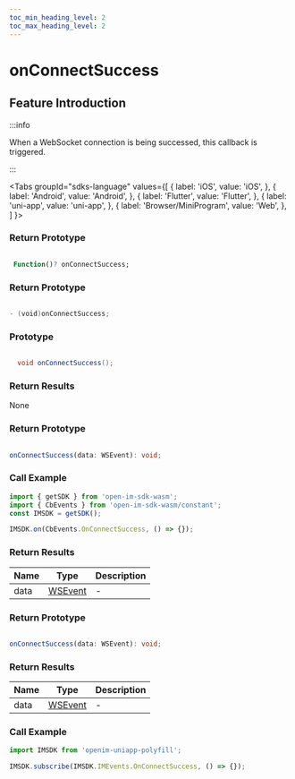 ```yaml
---
toc_min_heading_level: 2
toc_max_heading_level: 2
---
```


# onConnectSuccess

## Feature Introduction

:::info

When a WebSocket connection is being successed, this callback is triggered.

:::

<Tabs
groupId="sdks-language"
values={[
{ label: 'iOS', value: 'iOS', },
{ label: 'Android', value: 'Android', },
{ label: 'Flutter', value: 'Flutter', },
{ label: 'uni-app', value: 'uni-app', },
{ label: 'Browser/MiniProgram', value: 'Web', },
]
}>

<TabItem value="Flutter">

### Return Prototype

```dart showLineNumbers

 Function()? onConnectSuccess;

```

</TabItem>

<TabItem value="iOS">

### Return Prototype

```swift showLineNumbers

- (void)onConnectSuccess;

```

</TabItem>

<TabItem value="Android">

### Prototype

```java showLineNumbers

  void onConnectSuccess();

```

### Return Results
None

</TabItem>

<TabItem value="Web">

### Return Prototype

```ts showLineNumbers

onConnectSuccess(data: WSEvent): void;

```

### Call Example

```js showLineNumbers
import { getSDK } from 'open-im-sdk-wasm';
import { CbEvents } from 'open-im-sdk-wasm/constant';
const IMSDK = getSDK();

IMSDK.on(CbEvents.OnConnectSuccess, () => {});
```

### Return Results

| Name | Type                                    | Description |
| ---- | --------------------------------------- | ----------- |
| data | [WSEvent](/class/response.mdx) | -           |

</TabItem>

<TabItem value="uni-app">

### Return Prototype

```ts showLineNumbers

onConnectSuccess(data: WSEvent): void;

```

### Return Results

| Name | Type                                    | Description |
| ---- | --------------------------------------- | ----------- |
| data | [WSEvent](/class/response.mdx) | -           |

### Call Example

```js showLineNumbers
import IMSDK from 'openim-uniapp-polyfill';

IMSDK.subscribe(IMSDK.IMEvents.OnConnectSuccess, () => {});
```

</TabItem>

</Tabs>